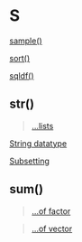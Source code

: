 # S {-}

[sample()](https://linkedin-learning.pxf.io/rweekly_random)

[sort()](https://linkedin-learning.pxf.io/rweekly_sortmerge)

[sqldf()](https://linkedin-learning.pxf.io/rweekly_sqldf)

## str()

> [...lists](https://linkedin-learning.pxf.io/rweekly_lists)

[String datatype](https://linkedin-learning.pxf.io/rweekly_atomics)

[Subsetting](https://linkedin-learning.pxf.io/rweekly_subset)

## sum()

> [...of factor](https://linkedin-learning.pxf.io/rweekly_factor)

> [...of vector](https://linkedin-learning.pxf.io/rwkly_vector)
